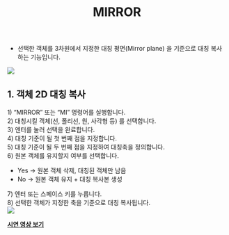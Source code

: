 ﻿---
title: MIRROR
---


[image1]: ../../../../../assets/images/commands/mirror/image1.png
[image2]: ../../../../../assets/images/commands/mirror/image2.png


* 선택한 객체를 3차원에서 지정한 대칭 평면(Mirror plane) 을 기준으로 대칭 복사하는 기능입니다.

![][image1]

## **1\. 객체 2D 대칭 복사**

1\) “MIRROR” 또는 “MI” 명령어를 실행합니다.  
2\) 대칭시킬 객체(선, 폴리선, 원, 사각형 등) 를 선택합니다.  
3\) 엔터를 눌러 선택을 완료합니다.  
4\) 대칭 기준이 될 첫 번째 점을 지정합니다.  
5\) 대칭 기준이 될 두 번째 점을 지정하여 대칭축을 정의합니다.  
6\) 원본 객체를 유지할지 여부를 선택합니다.

- Yes → 원본 객체 삭제, 대칭된 객체만 남음  
- No → 원본 객체 유지 \+ 대칭 복사본 생성

7\) 엔터 또는 스페이스 키를 누릅니다.  
8\) 선택한 객체가 지정한 축을 기준으로 대칭 복사됩니다.  
![][image2]

[**<Icon name="youtube" class="emoji"/> 시연 영상 보기**](https://youtu.be/1KQuSU1tIhI) 

